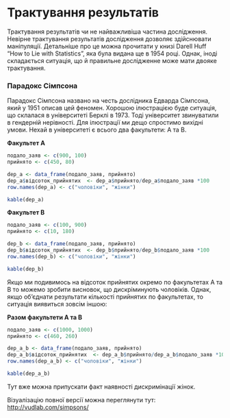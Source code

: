 # Трактування результатів {#interpetation}

Трактування результатів чи не найважливіша частина дослідження. Невірне трактування результатів дослідження дозволяє здійснювати маніпуляції. Детальніше про це можна прочитати у книзі  Darell Huff "How to Lie with Statistics", яка була видана ще в 1954 році. Однак, іноді складається ситуація, що й правильне дослідженне може мати двояке трактування.

### Парадокс Сімпсона

Парадокс Сімпсона названо на честь дослідника Едварда Сімпсона, який у 1951 описав цей феномен. Хорошою ілюстрацією буде ситуація, що склалася в університеті Берклі в 1973. Тоді університет звинуватили в гендерній нерівності. Для ілюстрації ми дещо спростимо вихідні умови. Нехай в університеті є всього два факультети: A та В. 

**Факультет А**

```r

подало_заяв <- c(900, 100)
прийнято <- c(450, 80)

dep_a <- data_frame(подало_заяв, прийнято)
dep_a$відсоток_прийнятих  <- dep_a$прийнято/dep_a$подало_заяв *100
row.names(dep_a) <- c("чоловіки", "жінки")

kable(dep_a)


```

**Факультет B**

```r

подало_заяв <- c(100, 900)
прийнято <- c(10, 180)

dep_b <- data_frame(подало_заяв, прийнято)
dep_b$відсоток_прийнятих  <- dep_b$прийнято/dep_b$подало_заяв *100
row.names(dep_b) <- c("чоловіки", "жінки")

kable(dep_b)

```



Якщо ми подивимось на відсоток прийнятих окремо по факультетах A та B то можемо зробити висновок, що дискріминують чоловіків. Однак, якщо об'єднати результати кількості прийнятих по факультетах, то ситуація виявиться зовсім іншою:

**Разом факультети А та В**

```r

подало_заяв <- c(1000, 1000)
прийнято <- c(460, 260)

dep_a_b <- data_frame(подало_заяв, прийнято)
dep_a_b$відсоток_прийнятих  <- dep_a_b$прийнято/dep_a_b$подало_заяв *100
row.names(dep_a_b) <- c("чоловіки", "жінки")

kable(dep_a_b)
```

Тут вже можна припускати факт наявності дискримінації жінок.

Візуалізацію повної версії можна переглянути тут: <http://vudlab.com/simpsons/>